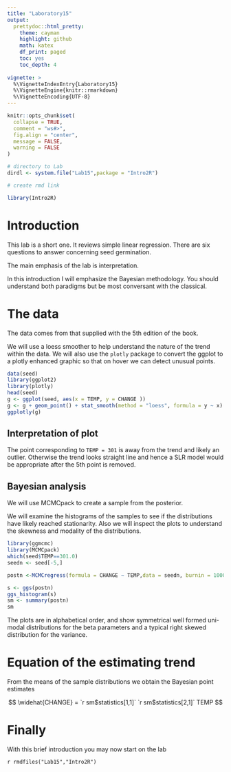 ```yaml
---
title: "Laboratory15"
output: 
  prettydoc::html_pretty:
    theme: cayman
    highlight: github
    math: katex
    df_print: paged
    toc: yes
    toc_depth: 4
             
vignette: >
  %\VignetteIndexEntry{Laboratory15}
  %\VignetteEngine{knitr::rmarkdown}
  %\VignetteEncoding{UTF-8}
---
```


```r
knitr::opts_chunk$set(
  collapse = TRUE,
  comment = "ws#>",
  fig.align = "center",
  message = FALSE,
  warning = FALSE
)

# directory to Lab
dirdl <- system.file("Lab15",package = "Intro2R")

# create rmd link

library(Intro2R)


```


# Introduction

This lab is a short one. It reviews simple linear regression. There are six questions to answer concerning seed germination.

The main emphasis of the lab is interpretation. 

In this introduction I will emphasize the Bayesian methodology. You should understand both paradigms but be most conversant with the classical.

# The data

The data comes from that supplied with the 5th edition of the  book. 

We will use a loess smoother to help understand the nature of the trend within the data. We will also use the `plotly` package to convert the ggplot to a plotly enhanced graphic so that on hover we can detect unusual points.

```r
data(seed)
library(ggplot2)
library(plotly)
head(seed)
g <- ggplot(seed, aes(x = TEMP, y = CHANGE ))
g <- g + geom_point() + stat_smooth(method = "loess", formula = y ~ x)
ggplotly(g)
```

## Interpretation of plot

The point corresponding to `TEMP = 301` is away from the trend and likely an outlier. Otherwise the trend looks straight line and hence a SLR model would be appropriate after the 5th point is removed.

## Bayesian analysis

We will use MCMCpack to create a sample from the posterior.

We will examine the histograms of the samples to see if the distributions have likely reached stationarity.  Also we will inspect the plots to understand the skewness and modality of  the distributions.

```r
library(ggmcmc)
library(MCMCpack)
which(seed$TEMP==301.0)
seedn <- seed[-5,]

postn <-MCMCregress(formula = CHANGE ~ TEMP,data = seedn, burnin = 1000, mcmc = 10000,thin = 1)

s <- ggs(postn)
ggs_histogram(s)
sm <- summary(postn)
sm
```

The plots are in alphabetical order, and show symmetrical well formed uni-modal distributions for the beta parameters and a typical right skewed distribution for the variance.

# Equation of the estimating trend

From the means of the sample distributions we obtain the Bayesian point estimates

$$ \widehat{CHANGE} = `r sm$statistics[1,1]`  `r sm$statistics[2,1]` TEMP $$

# Finally 

With this brief introduction you may now start on the lab

`r rmdfiles("Lab15","Intro2R")`
